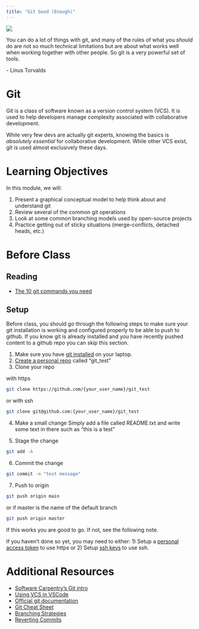 ```yaml
---
title: "Git Good (Enough)"
---
```

![](../../images/version_control.png)

:::{.callout-note appearance="minimal"}
You can do a lot of things with git, and many of the rules of what you *should* do are not so much
technical limitations but are about what works well when working together with other people.
So git is a very powerful set of tools.

\- Linus Torvalds
:::

# Git

Git is a class of software known as a version control system (VCS). It is used to help developers manage complexity
associated with collaborative development.

While very few devs are actually git experts, knowing the basics is *absolutely essential* for collaborative development.
While other VCS exist, git is used almost exclusively these days.

# Learning Objectives

In this module, we will:

1. Present a graphical conceptual model to help think about and understand git
2. Review several of the common git operations
3. Look at some common branching models used by open-source projects
4. Practice getting out of sticky situations (merge-conflicts, detached heads, etc.)

# Before Class

## Reading

- [The 10 git commands you need](https://www.freecodecamp.org/news/10-important-git-commands-that-every-developer-should-know/)

## Setup

Before class, you should go through the following steps to make sure your git installation is working and configured
properly to be able to push to github. If you know git is already installed and you have recently pushed content to a
github repo you can skip this section.

1. Make sure you have [git installed](https://git-scm.com/book/en/v2/Getting-Started-Installing-Git) on your laptop.
2. [Create a personal repo](https://docs.github.com/en/get-started/quickstart/create-a-repo) called "git_test"
3. Clone your repo

with https
```bash
git clone https://github.com/{your_user_name}/git_test
```

or with ssh
```bash
git clone git@github.com:{your_user_name}/git_test
```

4. Make a small change
Simply add a file called README.txt and write some text in there such as "this is a test"

5. Stage the change
```bash
git add -A
```

6. Commit the change
```bash
git commit -m "test message"
```

7. Push to origin
```bash
git push origin main
```
or if master is the name of the default branch

```bash
git push origin master
```

If this works you are good to go. If not, see the following note.

:::{.callout-note}

If you haven't done so yet, you may need to either:
1) Setup a [personal access token](https://docs.github.com/en/authentication/keeping-your-account-and-data-secure/creating-a-personal-access-token)
to use https or 2) Setup [ssh keys](https://docs.github.com/en/authentication/connecting-to-github-with-ssh) to use ssh.

:::








# Additional Resources

 - [Software Carpentry's Git intro](https://swcarpentry.github.io/git-novice/)
 - [Using VCS in VSCode](https://code.visualstudio.com/docs/editor/versioncontrol)
 - [Official git documentation](https://git-scm.com/doc)
 - [Git Cheat Sheet](https://www.atlassian.com/git/tutorials/atlassian-git-cheatsheet)
 - [Branching Strategies](https://www.flagship.io/git-branching-strategies/)
 - [Reverting Commits](https://stackoverflow.com/a/4114122/3645626)
